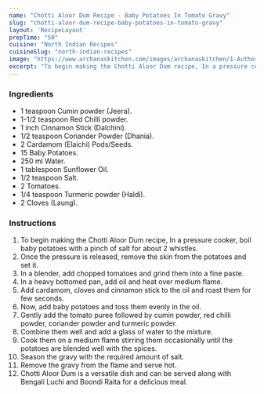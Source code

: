 ---
name: "Chotti Aloor Dum Recipe - Baby Potatoes In Tomato Gravy"
slug: "chotti-aloor-dum-recipe-baby-potatoes-in-tomato-gravy"
layout: 'RecipeLayout'
prepTime: "50"
cuisine: "North Indian Recipes"
cuisineSlug: "north-indian-recipes"
image: "https://www.archanaskitchen.com/images/archanaskitchen/1-Author/Karthika_Gopalakrishnan/Chotti_Aloor_Dum.jpg"
excerpt: "To begin making the Chotti Aloor Dum recipe, In a pressure cooker, boil baby potatoes with a pinch of salt for about 2 whistles"
---

### Ingredients

- 1 teaspoon Cumin powder (Jeera).
- 1-1/2 teaspoon Red Chilli powder.
- 1 inch Cinnamon Stick (Dalchini).
- 1/2 teaspoon Coriander Powder (Dhania).
- 2 Cardamom (Elaichi) Pods/Seeds.
- 15 Baby Potatoes.
- 250 ml Water.
- 1 tablespoon Sunflower Oil.
- 1/2 teaspoon Salt.
- 2 Tomatoes.
- 1/4 teaspoon Turmeric powder (Haldi).
- 2 Cloves (Laung).

### Instructions

1. To begin making the Chotti Aloor Dum recipe, In a pressure cooker, boil baby potatoes with a pinch of salt for about 2 whistles.
1. Once the pressure is released, remove the skin from the potatoes and set it.
1. In a blender, add chopped tomatoes and grind them into a fine paste.
1. In a heavy bottomed pan, add oil and heat over medium flame.
1. Add cardamom, cloves and cinnamon stick to the oil and roast them for few seconds.
1. Now, add baby potatoes and toss them evenly in the oil.
1. Gently add the tomato puree followed by cumin powder, red chilli powder, coriander powder and turmeric powder.
1. Combine them well and add a glass of water to the mixture.
1. Cook them on a medium flame stirring them occasionally until the potatoes are blended well with the spices.
1. Season the gravy with the required amount of salt.
1. Remove the gravy from the flame and serve hot.
1. Chotti Aloor Dum is a versatile dish and can be served along with Bengali Luchi and Boondi Raita for a delicious meal.
